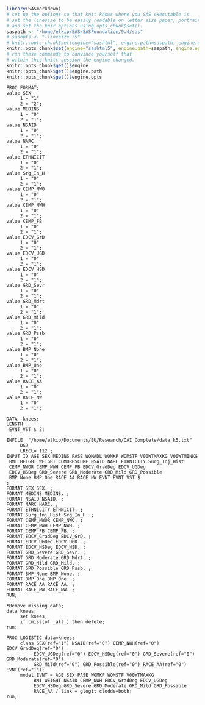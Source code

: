 ```r
library(SASmarkdown)
# set up the options so that knit knows where you SAS executable is
# set the linesize to be easily readable on letter size paper, portrait
# and set the knir options using opts_chunk$set().
saspath <- "/home/elkip/SAS/SASFoundation/9.4/sas"
# sasopts <- "-linesize 75"
# knitr::opts_chunk$set(engine="sashtml", engine.path=saspath, engine.opts=sasopts, comment=NA)
knitr::opts_chunk$set(engine="sashtml5", engine.path=saspath, engine.opts = "")
# run these commands to convince yourself that
# within this knitr session the engine changed.
knitr::opts_chunk$get()$engine
knitr::opts_chunk$get()$engine.path
knitr::opts_chunk$get()$engine.opts
```

```sashtml5
PROC FORMAT;
value SEX 
     1 = "1" 
     2 = "2";
value MEDINS 
     1 = "0" 
     2 = "1";
value NSAID 
     1 = "0" 
     2 = "1";
value NARC 
     1 = "0" 
     2 = "1";
value ETHNICIT 
     1 = "0" 
     2 = "1";
value Srg_In_H 
     1 = "0" 
     2 = "1";
value CEMP_NWO 
     1 = "0" 
     2 = "1";
value CEMP_NWH 
     1 = "0" 
     2 = "1";
value CEMP_FB 
     1 = "0" 
     2 = "1";
value EDCV_GrD 
     1 = "0" 
     2 = "1";
value EDCV_UGD 
     1 = "0" 
     2 = "1";
value EDCV_HSD 
     1 = "0"
     2 = "1";
value GRD_Sevr 
     1 = "0"
     2 = "1";
value GRD_Mdrt 
     1 = "0" 
     2 = "1";
value GRD_Mild 
     1 = "0"
     2 = "1";
value GRD_Pssb 
     1 = "0"
     2 = "1";
value BMP_None 
     1 = "0"
     2 = "1";
value BMP_One 
     1 = "0"
     2 = "1";
value RACE_AA 
     1 = "0"
     2 = "1";
value RACE_NW 
     1 = "0"
     2 = "1";

DATA  knees;
LENGTH
 EVNT_VST $ 2;

INFILE  "/home/elkip/Documents/BU/Research/OAI_Complete/data_k5.txt" 
     DSD 
     LRECL= 112 ;
INPUT ID AGE SEX MEDINS PASE WOMADL WOMKP WOMSTF V00WTMAXKG V00WTMINKG
 BMI HEIGHT WEIGHT COMORBSCORE NSAID NARC ETHNICITY Surg_Inj_Hist
 CEMP_NWOR CEMP_NWH CEMP_FB EDCV_GradDeg EDCV_UGDeg
 EDCV_HSDeg GRD_Severe GRD_Moderate GRD_Mild GRD_Possible
 BMP_None BMP_One RACE_AA RACE_NW EVNT EVNT_VST $ 
;
FORMAT SEX SEX. ;
FORMAT MEDINS MEDINS. ;
FORMAT NSAID NSAID. ;
FORMAT NARC NARC. ;
FORMAT ETHNICITY ETHNICIT. ;
FORMAT Surg_Inj_Hist Srg_In_H. ;
FORMAT CEMP_NWOR CEMP_NWO. ;
FORMAT CEMP_NWH CEMP_NWH. ;
FORMAT CEMP_FB CEMP_FB. ;
FORMAT EDCV_GradDeg EDCV_GrD. ;
FORMAT EDCV_UGDeg EDCV_UGD. ;
FORMAT EDCV_HSDeg EDCV_HSD. ;
FORMAT GRD_Severe GRD_Sevr. ;
FORMAT GRD_Moderate GRD_Mdrt. ;
FORMAT GRD_Mild GRD_Mild. ;
FORMAT GRD_Possible GRD_Pssb. ;
FORMAT BMP_None BMP_None. ;
FORMAT BMP_One BMP_One. ;
FORMAT RACE_AA RACE_AA. ;
FORMAT RACE_NW RACE_NW. ;
RUN;

*Remove missing data;
data knees;
     set knees;
     if cmiss(of _all_) then delete;
run;

PROC LOGISTIC data=knees;
     class SEX(ref="1") NSAID(ref="0") CEMP_NWH(ref="0") EDCV_GradDeg(ref="0") 
          EDCV_UGDeg(ref="0") EDCV_HSDeg(ref="0") GRD_Severe(ref="0") GRD_Moderate(ref="0") 
          GRD_Mild(ref="0") GRD_Possible(ref="0") RACE_AA(ref="0") EVNT(ref="1");
     model EVNT = AGE SEX PASE WOMKP WOMSTF V00WTMAXKG 
          BMI WEIGHT NSAID CEMP_NWH EDCV_GradDeg EDCV_UGDeg
          EDCV_HSDeg GRD_Severe GRD_Moderate GRD_Mild GRD_Possible
          RACE_AA / link = glogit clodds=both;
run;
```
